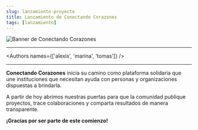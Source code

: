 ```yaml
---
slug: lanzamiento-proyecto
title: Lanzamiento de Conectando Corazones
tags: [lanzamiento]
---
```



![Banner de Conectando Corazones](/img/banner-cc.png)

---

<Authors names={['alexis', 'marina', 'tomas']} />

---

**Conectando Corazones** inicia su camino como plataforma solidaria que une instituciones que necesitan ayuda con personas y organizaciones dispuestas a brindarla.

A partir de hoy abrimos nuestras puertas para que la comunidad publique proyectos, trace colaboraciones y comparta resultados de manera transparente.

**¡Gracias por ser parte de este comienzo!**